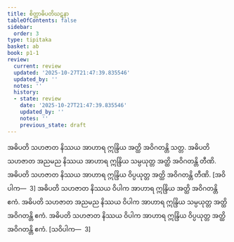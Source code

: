 ```yaml
---
title: စိတ္တာဓိပတိဃဋနာ
tableOfContents: false
sidebar:
  order: 3
type: tipitaka
basket: ab
book: p1-1
review:
  current: review
  updated: '2025-10-27T21:47:39.835546'
  updated_by: ''
  notes: ''
  history:
  - state: review
    date: '2025-10-27T21:47:39.835546'
    updated_by: ''
    notes: ''
    previous_state: draft
---
```



<ReviewStatus review={frontmatter.review} showDetails={true} />

<HypothesisAnnotation frontmatter={frontmatter} />

<DynamicBreadcrumb />

<Division number="314" book="p1-1" e="ch" v="36" p="98">

<Paragraph number="1024" book="p1-1">
အဓိပတိ သဟဇာတ နိဿယ အာဟာရ ဣန္ဒြိယ အတ္ထိ အဝိဂတန္တိ သတ္တ. အဓိပတိ သဟဇာတ အညမည နိဿယ အာဟာရ ဣန္ဒြိယ သမ္ပယုတ္တ အတ္ထိ အဝိဂတန္တိ တီဏိ. အဓိပတိ သဟဇာတ နိဿယ အာဟာရ ဣန္ဒြိယ ဝိပ္ပယုတ္တ အတ္ထိ အဝိဂတန္တိ တီဏိ. [အဝိပါက—  3]
</Paragraph>

<Paragraph number="1025" book="p1-1">
အဓိပတိ သဟဇာတ နိဿယ ဝိပါက အာဟာရ ဣန္ဒြိယ အတ္ထိ အဝိဂတန္တိ ဧကံ. အဓိပတိ သဟဇာတ အညမည နိဿယ ဝိပါက အာဟာရ ဣန္ဒြိယ သမ္ပယုတ္တ အတ္ထိ အဝိဂတန္တိ ဧကံ. အဓိပတိ သဟဇာတ နိဿယ ဝိပါက အာဟာရ ဣန္ဒြိယ ဝိပ္ပယုတ္တ အတ္ထိ အဝိဂတန္တိ ဧကံ. [သဝိပါက—  3]
</Paragraph>
</Division>